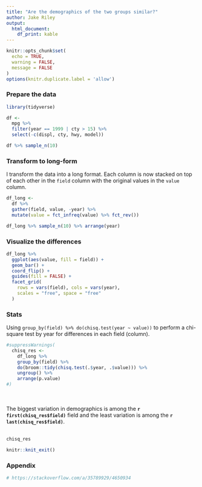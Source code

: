 ```yaml
---
title: "Are the demographics of the two groups similar?"
author: Jake Riley
output: 
  html_document:
    df_print: kable
---
```


```r
knitr::opts_chunk$set(
  echo = TRUE,
  warning = FALSE,
  message = FALSE
)
options(knitr.duplicate.label = 'allow')
```

### Prepare the data
```r
library(tidyverse)

df <-
  mpg %>%
  filter(year == 1999 | cty > 15) %>% 
  select(-c(displ, cty, hwy, model)) 

```

```r
df %>% sample_n(10)
```

### Transform to long-form

I transform the data into a long format. Each column is now stacked on top of each other in the `field` column with the original values in the `value` column.

```r
df_long <-
  df %>% 
  gather(field, value, -year) %>% 
  mutate(value = fct_infreq(value) %>% fct_rev())
```

```r
df_long %>% sample_n(10) %>% arrange(year)
```

### Visualize the differences

```r
df_long %>% 
  ggplot(aes(value, fill = field)) +
  geom_bar() +
  coord_flip() +
  guides(fill = FALSE) +
  facet_grid(
    rows = vars(field), cols = vars(year), 
    scales = "free", space = "free"
  )
```

### Stats

Using `group_by(field) %>% do(chisq.test(year ~ value))` to perform a chi-square test by year for differences in each field (column).
```r
#suppressWarnings(
  chisq_res <-
    df_long %>% 
    group_by(field) %>% 
    do(broom::tidy(chisq.test(.$year, .$value))) %>% 
    ungroup() %>% 
    arrange(p.value)
#)
```
<br><br>
The biggest variation in demographics is among the **`r first(chisq_res$field)`** field and the least variation is among the **`r last(chisq_res$field)`**.
<br><br>
```r
chisq_res
```

```r
knitr::knit_exit()
```

### Appendix
```r
# https://stackoverflow.com/a/35789929/4650934
```

